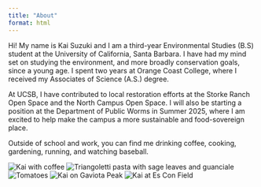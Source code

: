 ```yaml
---
title: "About"
format: html
---
```


Hi! My name is Kai Suzuki and I am a third-year Environmental Studies (B.S) student at the University of California, Santa Barbara. I have had my mind set on studying the environment, and more broadly conservation goals, since a young age. I spent two years at Orange Coast College, where I received my Associates of Science (A.S.) degree. 

At UCSB, I have contributed to local restoration efforts at the Storke Ranch Open Space and the North Campus Open Space. I will also be starting a position at the Department of Public Worms in Summer 2025, where I am excited to help make the campus a more sustainable and food-sovereign place. 

Outside of school and work, you can find me drinking coffee, cooking, gardening, running, and watching baseball. 

![Kai with coffee](/media/kai_coffee.jpg){.small-img}
![Triangoletti pasta with sage leaves and guanciale](/media/pasta.jpg){.small-img}
![Tomatoes](/media/tomatoes.JPG){.small-img}
![Kai on Gaviota Peak](/media/kai_hike.jpg){.small-img}
![Kai at Es Con Field](/media/kai_escon.JPG){.small-img}
